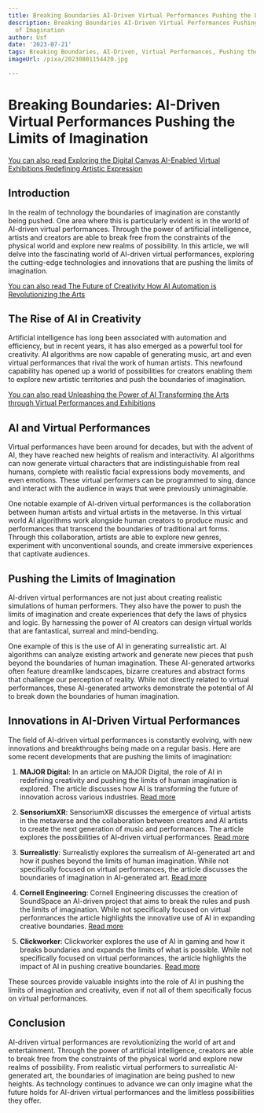 ```yaml
---
title: Breaking Boundaries AI-Driven Virtual Performances Pushing the Limits of Imagination
description: Breaking Boundaries AI-Driven Virtual Performances Pushing the Limits
  of Imagination
author: Usf
date: '2023-07-21'
tags: Breaking Boundaries, AI-Driven, Virtual Performances, Pushing the Limits, Imagination
imageUrl: /pixa/20230801154420.jpg

---
```

# Breaking Boundaries: AI-Driven Virtual Performances Pushing the Limits  of Imagination

[You can  also  read Exploring the Digital Canvas AI-Enabled Virtual Exhibitions Redefining Artistic Expression](Exploring%20the%20Digital%20Canvas%20AI-Enabled%20Virtual%20Exhibitions%20Redefining%20Artistic%20Expression)


## Introduction

In the realm of technology the boundaries of imagination are  constantly  being pushed. One area  where this is particularly evident is in  the world  of AI-driven virtual performances. Through the power of artificial intelligence, artists and creators  are able to break free from the constraints of the physical world and explore  new realms of possibility.  In this article, we  will delve into the fascinating world of AI-driven virtual performances, exploring the cutting-edge technologies and innovations that are pushing the  limits of imagination.

[You  can also read The Future of  Creativity How AI Automation is Revolutionizing  the  Arts](The%20Future%20of%20Creativity%20How%20AI%20Automation%20is%20Revolutionizing%20the%20Arts)


## The Rise of  AI in Creativity

Artificial intelligence has long been associated with  automation and efficiency, but in recent years, it has also emerged as a  powerful tool for creativity. AI algorithms are now capable  of generating music, art and even virtual performances that  rival the work of human  artists. This newfound capability has opened up a world of possibilities for  creators enabling them to explore new artistic territories and push the boundaries of imagination.

[You  can also read Unleashing the Power of AI Transforming the Arts through Virtual Performances  and Exhibitions](Unleashing%20the%20Power%20of%20AI%20Transforming%20the%20Arts%20through%20Virtual%20Performances%20and%20Exhibitions)


## AI and Virtual Performances

Virtual performances have been around for decades,  but with the advent of  AI, they have reached new heights of  realism and interactivity. AI algorithms can now generate virtual characters  that are  indistinguishable from real humans, complete  with realistic facial expressions body movements, and even emotions. These virtual performers can be  programmed to sing, dance and  interact with the audience in ways that  were previously unimaginable.

One notable example of AI-driven virtual performances is the collaboration between human artists and virtual artists  in the metaverse. In this virtual world AI algorithms work alongside human creators to produce music and performances that transcend the  boundaries of traditional art forms. Through this collaboration, artists are  able to  explore  new  genres, experiment with unconventional sounds, and create immersive experiences that captivate audiences.

## Pushing the Limits of Imagination

AI-driven virtual performances are not  just  about creating realistic simulations of human performers. They also have the power to push the limits of  imagination and create experiences that defy the laws of physics and logic. By harnessing the power of AI creators can design virtual worlds that are fantastical, surreal and mind-bending.

One example of this is the use of AI in generating surrealistic art. AI algorithms can analyze existing artwork and generate new pieces that push beyond the  boundaries of human imagination.  These AI-generated artworks often feature dreamlike landscapes, bizarre  creatures  and abstract forms that  challenge our perception of reality. While not directly related to virtual performances, these AI-generated artworks demonstrate the potential of AI to break down the boundaries of  human imagination.

## Innovations in AI-Driven Virtual Performances

The field of AI-driven virtual performances is constantly evolving, with new innovations and breakthroughs being made on a regular basis. Here are some recent developments that are pushing the limits of imagination:

1. **MAJOR Digital**: In an article on MAJOR Digital, the role of AI in redefining creativity and pushing the limits of human imagination is explored.  The article discusses how AI is transforming the  future of innovation across various industries. [Read more](https://majordigital.com/knowledge/ai-creativity-transforming-the-future-of-innovation)

2. **SensoriumXR**: SensoriumXR discusses the emergence of virtual artists  in the metaverse and the collaboration between creators and  AI artists to create the  next generation of music and performances. The article explores the  possibilities of AI-driven virtual performances. [Read more](https://sensoriumxr.com/articles/virtual-artists-in-the-metaverse)

3. **Surrealistly**: Surrealistly explores the surrealism of AI-generated art and how it pushes  beyond the limits of human  imagination.  While not specifically focused on virtual performances, the article discusses  the boundaries  of imagination  in AI-generated art. [Read more](https://surrealistly.com/blogs/news/breaking-down-the-boundaries-of-human-imagination-the-surrealism-of-ai-generated-art)

4. **Cornell Engineering**: Cornell Engineering discusses the creation of SoundSpace an AI-driven project that aims to break the rules and push the limits of imagination. While  not specifically focused on virtual performances the article highlights the innovative use of AI in expanding creative  boundaries. [Read more](https://www.engineering.cornell.edu/spotlights/breaking-rules-push-limits-imagination)

5. **Clickworker**:  Clickworker explores the  use of AI in gaming and how it breaks boundaries and expands the limits of what is possible. While not specifically focused on  virtual performances, the article highlights the impact of AI in pushing creative boundaries. [Read more](https://www.clickworker.com/customer-blog/ai-in-gaming/)

These  sources provide valuable insights into the role of AI in pushing the limits of imagination and  creativity, even if not all of them specifically focus  on virtual performances.

## Conclusion

AI-driven  virtual performances  are revolutionizing the world of art  and entertainment. Through the power of artificial intelligence, creators are able to break free from the constraints of the  physical world and explore new realms of possibility. From realistic virtual performers to surrealistic AI-generated  art, the  boundaries of imagination are being  pushed to new heights.  As technology  continues  to advance we can only imagine what the future holds for AI-driven virtual performances and the limitless possibilities they  offer.